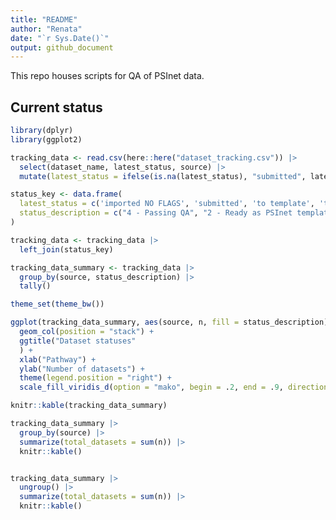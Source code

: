```yaml
---
title: "README"
author: "Renata"
date: "`r Sys.Date()`"
output: github_document
---
```


This repo houses scripts for QA of PSInet data.

## Current status

```r
library(dplyr)
library(ggplot2)

tracking_data <- read.csv(here::here("dataset_tracking.csv")) |>
  select(dataset_name, latest_status, source) |>
  mutate(latest_status = ifelse(is.na(latest_status), "submitted", latest_status))

status_key <- data.frame(
  latest_status = c('imported NO FLAGS', 'submitted', 'to template', 'to_template', 'to template with flags', 'imported WITH FLAGS', 'need more info', "NOT IMPORTED"),
  status_description = c("4 - Passing QA", "2 - Ready as PSInet template", "2 - Ready as PSInet template", "2 - Ready as PSInet template", "1 - Obtained from SFN", "3 - QA flags", "1 - Obtained from SFN", "3 - QA flags")
)

tracking_data <- tracking_data |>
  left_join(status_key)

tracking_data_summary <- tracking_data |>
  group_by(source, status_description) |>
  tally()

theme_set(theme_bw())

```

```r

ggplot(tracking_data_summary, aes(source, n, fill = status_description)) +
  geom_col(position = "stack") +
  ggtitle("Dataset statuses"
  ) +
  xlab("Pathway") +
  ylab("Number of datasets") +
  theme(legend.position = "right") +
  scale_fill_viridis_d(option = "mako", begin = .2, end = .9, direction = -1)

knitr::kable(tracking_data_summary)

```


```r

tracking_data_summary |>
  group_by(source) |>
  summarize(total_datasets = sum(n)) |>
  knitr::kable()


tracking_data_summary |>
  ungroup() |>
  summarize(total_datasets = sum(n)) |>
  knitr::kable()
```
